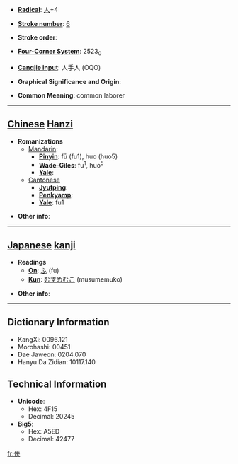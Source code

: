 * '''[[Wiktionary:Chinese radical index| Radical]]''': [[Wiktionary:Chinese radical index 人|人]]+4

* '''[[Wiktionary:Chinese total strokes index|Stroke number]]''': [[Wiktionary:Chinese total strokes index 6|6]]

* '''Stroke order''': 

* '''[[Wiktionary:Chinese four corner index|Four-Corner System]]''': 2523<sub>0</sub>

* '''[[Wiktionary:Chinese Cangjie index|Cangjie input]]''': 人手人 (OQO)

* '''Graphical Significance and Origin''': 

* '''Common Meaning''': common laborer

----

== [[Chinese]] [[Hanzi]] ==

* '''Romanizations'''
** [[Mandarin]]:
*** '''[[Pinyin]]''': fū (fu1), huo (huo5)
*** '''[[Wade-Giles]]''': fu<sup>1</sup>, huo<sup>5</sup>
*** '''[[Yale]]''': 
**[[Cantonese]]
***'''[[Jyutping]]''':
***'''[[Penkyamp]]''': 
***'''[[Yale]]''': fu1

* '''Other info''': 

----

== [[Japanese]] [[kanji]] ==

* '''Readings'''
** '''[[On]]''': [[ふ]] (fu)
** '''[[Kun]]''': [[むすめむこ]] (musumemuko)

* '''Other info''':  

----

== Dictionary Information ==

* KangXi: 0096.121
* Morohashi: 00451
* Dae Jaweon: 0204.070
* Hanyu Da Zidian: 10117.140

== Technical Information ==

* '''Unicode''':
** Hex: 4F15
** Decimal: 20245
* '''Big5''':
** Hex: A5ED
** Decimal: 42477

[[fr:伕]]